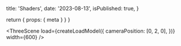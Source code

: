 
  title: 'Shaders',
  date: '2023-08-13',
  isPublished: true,
}

  return { props: { meta } }
}

<ThreeScene
  load={createLoadModel({
    cameraPosition: [0, 2, 0],
  })}
  width={600}
/>
